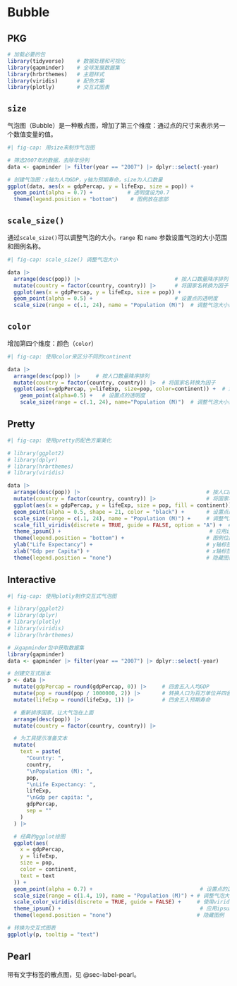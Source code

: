 # Bubble {#sec-bubble}

## PKG

```r
# 加载必要的包
library(tidyverse)    # 数据处理和可视化
library(gapminder)    # 全球发展数据集
library(hrbrthemes)   # 主题样式
library(viridis)      # 配色方案
library(plotly)       # 交互式图表
```

## `size` 

气泡图（Bubble）是一种散点图，增加了第三个维度：通过点的尺寸来表示另一个数值变量的值。

```r
#| fig-cap: 用size来制作气泡图

# 筛选2007年的数据，去除年份列
data <- gapminder |> filter(year == "2007") |> dplyr::select(-year)

# 创建气泡图：x轴为人均GDP，y轴为预期寿命，size为人口数量
ggplot(data, aes(x = gdpPercap, y = lifeExp, size = pop)) +
  geom_point(alpha = 0.7) +           # 透明度设为0.7
  theme(legend.position = "bottom")    # 图例放在底部
```

## `scale_size()`

通过`scale_size()`可以调整气泡的大小。`range` 和 `name` 参数设置气泡的大小范围和图例名称。

```r
#| fig-cap: scale_size() 调整气泡大小

data |>
  arrange(desc(pop)) |>                              # 按人口数量降序排列
  mutate(country = factor(country, country)) |>      # 将国家名转换为因子
  ggplot(aes(x = gdpPercap, y = lifeExp, size = pop)) +
  geom_point(alpha = 0.5) +                          # 设置点的透明度
  scale_size(range = c(.1, 24), name = "Population (M)")  # 调整气泡大小范围和图例名称
```

## `color`

增加第四个维度：颜色（`color`）

```r
#| fig-cap: 使用color来区分不同的continent

data |>
  arrange(desc(pop)) |>     # 按人口数量降序排列
  mutate(country = factor(country, country)) |>  # 将国家名转换为因子
  ggplot(aes(x=gdpPercap, y=lifeExp, size=pop, color=continent)) +  # 添加颜色美学映射
    geom_point(alpha=0.5) +   # 设置点的透明度
    scale_size(range = c(.1, 24), name="Population (M)")  # 调整气泡大小范围
```

## Pretty

```r
#| fig-cap: 使用pretty的配色方案美化

# library(ggplot2)
# library(dplyr)
# library(hrbrthemes)
# library(viridis)

data |>
  arrange(desc(pop)) |>                                        # 按人口数量降序排列
  mutate(country = factor(country, country)) |>                # 将国家名转换为因子
  ggplot(aes(x = gdpPercap, y = lifeExp, size = pop, fill = continent)) +  # 使用fill而不是color
  geom_point(alpha = 0.5, shape = 21, color = "black") +       # 设置点的形状和边框颜色
  scale_size(range = c(.1, 24), name = "Population (M)") +     # 调整气泡大小范围
  scale_fill_viridis(discrete = TRUE, guide = FALSE, option = "A") +  # 使用viridis配色方案
  theme_ipsum() +                                               # 应用ipsum主题
  theme(legend.position = "bottom") +                          # 图例位置
  ylab("Life Expectancy") +                                    # y轴标签
  xlab("Gdp per Capita") +                                     # x轴标签
  theme(legend.position = "none")                              # 隐藏图例
```

## Interactive 

```r
#| fig-cap: 使用plotly制作交互式气泡图

# library(ggplot2)
# library(dplyr)
# library(plotly)
# library(viridis)
# library(hrbrthemes)

# 从gapminder包中获取数据集
library(gapminder)
data <- gapminder |> filter(year == "2007") |> dplyr::select(-year)

# 创建交互式版本
p <- data |>
  mutate(gdpPercap = round(gdpPercap, 0)) |>     # 四舍五入人均GDP
  mutate(pop = round(pop / 1000000, 2)) |>       # 转换人口为百万单位并四舍五入
  mutate(lifeExp = round(lifeExp, 1)) |>         # 四舍五入预期寿命

  # 重新排序国家，让大气泡在上面
  arrange(desc(pop)) |>
  mutate(country = factor(country, country)) |>

  # 为工具提示准备文本
  mutate(
    text = paste(
      "Country: ",
      country,
      "\nPopulation (M): ",
      pop,
      "\nLife Expectancy: ",
      lifeExp,
      "\nGdp per capita: ",
      gdpPercap,
      sep = ""
    )
  ) |>

  # 经典的ggplot绘图
  ggplot(aes(
    x = gdpPercap,
    y = lifeExp,
    size = pop,
    color = continent,
    text = text
  )) +
  geom_point(alpha = 0.7) +                                  # 设置点的透明度
  scale_size(range = c(1.4, 19), name = "Population (M)") + # 调整气泡大小范围
  scale_color_viridis(discrete = TRUE, guide = FALSE) +     # 使用viridis配色方案
  theme_ipsum() +                                            # 应用ipsum主题
  theme(legend.position = "none")                           # 隐藏图例

# 转换为交互式图表
ggplotly(p, tooltip = "text")
```

## Pearl

带有文字标签的散点图，见 @sec-label-pearl。
